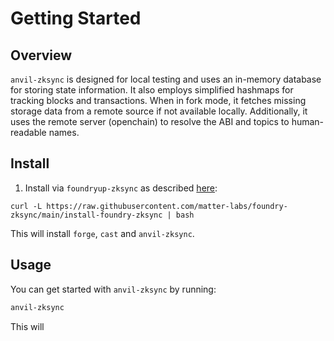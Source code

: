 # Getting Started

## Overview

`anvil-zksync` is designed for local testing and uses an in-memory database for storing
state information. It also employs simplified hashmaps for tracking blocks and
transactions. When in fork mode, it fetches missing storage data from a remote source
if not available locally. Additionally, it uses the remote server (openchain)
to resolve the ABI and topics to human-readable names.

## Install

1. Install via `foundryup-zksync` as described [here](https://foundry-book.zksync.io/getting-started/installation):
  ```
  curl -L https://raw.githubusercontent.com/matter-labs/foundry-zksync/main/install-foundry-zksync | bash
  ```

This will install `forge`, `cast` and `anvil-zksync`.

## Usage

You can get started with `anvil-zksync` by running:

```bash
anvil-zksync
```

This will 


